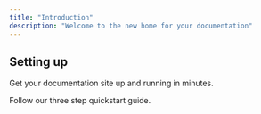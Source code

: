 ```yaml
---
title: "Introduction"
description: "Welcome to the new home for your documentation"
---
```


## Setting up

Get your documentation site up and running in minutes.

<Card title="Start here" icon="rocket" href="/quickstart" horizontal>
  Follow our three step quickstart guide.
</Card>
